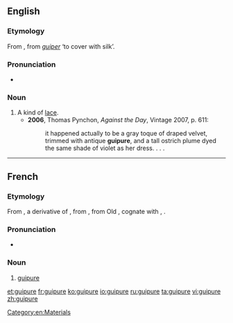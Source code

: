==English==

===Etymology===
From {{etyl|fr|en}} {{term|guipure|lang=fr}}, from ''[[guiper]]'' ‘to cover with silk’.

===Pronunciation===
* {{IPA|/ɡiːˈpjʊə/}}

===Noun===
{{en-noun}}

# A kind of [[lace]].
#* '''2006''', Thomas Pynchon, ''Against the Day'', Vintage 2007, p. 611:
#*: it happened actually to be a gray toque of draped velvet, trimmed with antique '''guipure''', and a tall ostrich plume dyed the same shade of violet as her dress. . . .

[[Category:en:Materials]]

----

==French==

===Etymology===
From {{etyl|frm|fr}} {{term|ghippure||trimmings|lang=frm}}, a derivative of {{etyl|frm|fr}} {{term|guiper|lang=frm}}, from {{etyl|fro|fr}} {{term|guiper||to cover with silk|lang=fro}}, from Old {{etyl|frk|fr}} {{term/t|frk|*wipan|*wīpan|to wrap}}, cognate with {{etyl|goh|-}} {{term|wīfan||to twist|lang=goh}}, {{etyl|dum|-}} {{term|wipen|wīpen|to crown|lang=dum}}.

===Pronunciation===
* {{IPA|/ɡipyʁ/|lang=fr}}

===Noun===
{{fr-noun|f}}

# [[#English|guipure]]

[[et:guipure]]
[[fr:guipure]]
[[ko:guipure]]
[[io:guipure]]
[[ru:guipure]]
[[ta:guipure]]
[[vi:guipure]]
[[zh:guipure]]